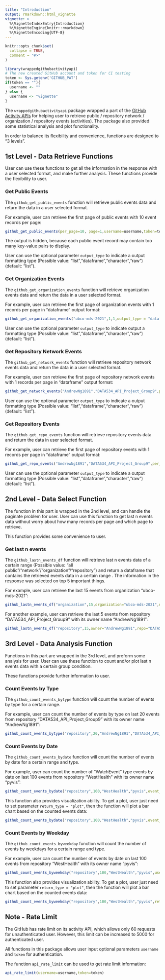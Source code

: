```yaml
---
title: "Introduction"
output: rmarkdown::html_vignette
vignette: >
  %\VignetteIndexEntry{Introduction}
  %\VignetteEngine{knitr::rmarkdown}
  %\VignetteEncoding{UTF-8}
---
```


```r
knitr::opts_chunk$set(
  collapse = TRUE,
  comment = "#>"
)
```

```r
library(wrappedgithubactivityapi)
# The new created GitHub account and token for CI testing 
token <- Sys.getenv('GITHUB_PAT')
if(token == ""){
  username <- ""
} else {
  username <- "vignette"
}

```


The `wrappedgithubactivityapi` package wrapped a part of the [GitHub Activity APIs](https://docs.github.com/en/rest/reference/activity) for helping user to retrieve public / repository network / organization / repository events (activities). The package also provided some statistical analysis and plot functionality.


In order to balance its flexibility and convenience, functions are designed to "3 levels".

## 1st Level - Data Retrieve Functions


User can use these functions to get all the information in the response with a user selected format, and make further analysis. These functions provide the flexibility to user.

### Get Public Events

The `github_get_public_events` function will retrieve public events data and return the data in a user selected format.


For example, user can retrieve the first page of public events with 10 event records per page:


```r
github_get_public_events(per_page=10, page=1,username=username,token=token)
```


The output is hidden, because each public event record may contain too many key-value pairs to display. 

User can use the optional parameter `output_type` to indicate a output formatting type (Possible value: "list","dataframe","character","raw") (default: "list").



### Get Organization Events


The `github_get_organization_events` function will retrieve organization events data and return the data in a user selected format.

For example, user can retrieve the first page of organization events with 1 records per page in "dataframe" output format:



```r
github_get_organization_events("ubco-mds-2021",1,1,output_type = "dataframe",username=username,token=token)
```


User can use the optional parameter `output_type` to indicate output a formatting type (Possible value: "list","dataframe","character","raw") (default: "list").




### Get Repository Network Events


The `github_get_network_events` function will retrieve repository network events data and return the data in a user selected format.

For example, user can retrieve the first page of repository network events with 1 records per page in "dataframe" output format:



```r
github_get_network_events("AndrewNg1891","DATA534_API_Project_Group9",per_page=1,page=1,output_type = "character",username=username,token=token)
```


User can use the optional parameter `output_type` to indicate a output formatting type (Possible value: "list","dataframe","character","raw") (default: "list").




### Get Repository Events

The `github_get_repo_events` function will retrieve repository events data and return the data in user selected format.


For example, user can retrieve the first page of repository events with 1 records per page in "dataframe" output format:



```r
github_get_repo_events("AndrewNg1891","DATA534_API_Project_Group9",per_page=1,page=1,output_type = "dataframe",username=username,token=token)
```


User can use the optional parameter `output_type` to indicate a output formatting type (Possible value: "list","dataframe","character","raw") (default: "list").



## 2nd Level - Data Select Function


The function in this part is wrapped in the 2nd level, and can handle the paginate problem for user. User can use this function to get last n events data without worry about how many records per page and which page to retrieve.

This function provides some convenience to user.

### Get last n events

The `github_lastn_events_df` function will retrieve last n events data of a certain range (Possible value: "all public"/"network"/"organization"/"repository") and return a dataframe that contains the retrieved events data in a certain range . The information in the response was selected on top 5 important things. 



For example, user can retrieve the last 15 events from organization "ubco-mds-2021":


```r
github_lastn_events_df("organization",15,organization="ubco-mds-2021",username=username,token=token)
```

For another example, user can retrieve the last 5 events from repository "DATA534_API_Project_Group9" with its owner name "AndrewNg1891":


```r
github_lastn_events_df("repository",15,owner="AndrewNg1891",repo="DATA534_API_Project_Group9",username=username,token=token)
```

## 3rd Level - Data Analysis Function


Functions in this part are wrapped in the 3rd level, and preform some analysis for user. User can use these function to count and/or plot last n events data with a certain group condition.

These functions provide further information to user.


### Count Events by Type

The `github_count_events_bytype` function will count the number of events by type for a certain range.


For example, user can count the number of events by type on last 20 events from repository "DATA534_API_Project_Group9" with its owner name "AndrewNg1891":


```r
github_count_events_bytype("repository",20,"AndrewNg1891","DATA534_API_Project_Group9",username=username,token=token)
```

### Count Events by Date

The `github_count_events_bydate` function will count the number of events by date for a certain range and type.


For example, user can count the number of "WatchEvent" type events by date on last 100 events from repository "WestHealth" with its owner name "pyvis":


```r
github_count_events_bydate("repository",100,"WestHealth","pyvis",event_type = "WatchEvent",username=username,token=token)
```



This function also provides visualization ability. To get a plot, user just need to set parameter `return_type = "plot"`, then the function will plot a bar chart based on the counted events data:


```r
github_count_events_bydate("repository",100,"WestHealth","pyvis",event_type = "WatchEvent",return_type = "plot",username=username,token=token)
```


### Count Events by Weekday

The `github_count_events_byweekday` function will count the number of events by weekdays for a certain range and type.


For example, user can count the number of events by date on last 100 events from repository "WestHealth" with its owner name "pyvis":


```r
github_count_events_byweekday("repository",100,"WestHealth","pyvis",username=username,token=token)
```


This function also provides visualization ability. To get a plot, user just need to set parameter `return_type = "plot"`, then the function will plot a bar chart based on the counted events data:


```r
github_count_events_byweekday("repository",100,"WestHealth","pyvis",return_type = "plot",username=username,token=token)
```


## Note - Rate Limit

The GitHub has rate limit on its activity API, which allows only 60 requests for unauthenticated user. However, this limit can be increased to 5000 for authenticated user. 

All functions in this package allows user input optional parameters `username` and `token` for authentication. 

The function `api_rate_limit` can be used to get rate limit information:


```r
api_rate_limit(username=username,token=token)
```







